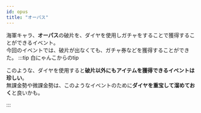 ```yaml
---
id: opus
title: "オーパス"
---
```


海軍キャラ、**オーパス**の破片を、ダイヤを使用しガチャをすることで獲得することができるイベント。  
今回のイベントでは、破片が出なくても、ガチャ券などを獲得することができた。
:::tip 白にゃんこからのtip

このような、ダイヤを使用すると**破片以外にもアイテムを獲得できるイベントは珍しい**。  
無課金勢や微課金勢は、このようなイベントのために**ダイヤを重宝して溜めておく**と良いかも。

:::
